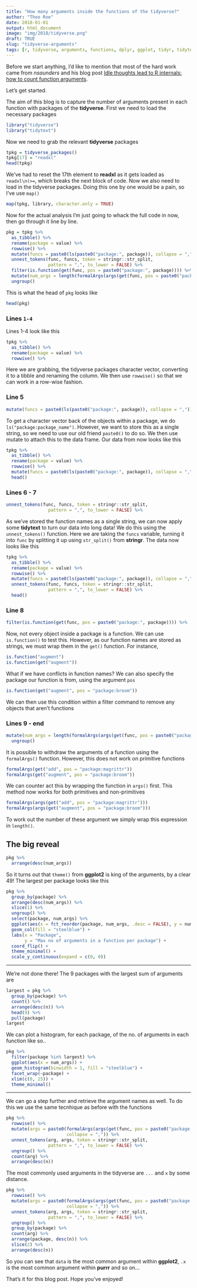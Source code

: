 ```yaml
---
title: "How many arguments inside the functions of the tidyverse?"
author: "Theo Roe"
date: 2018-01-01
output: html_document
image: "img/2018/tidyverse.png"
draft: TRUE
slug: "tidyverse-arguments"
tags: [r, tidyverse, arguments, functions, dplyr, ggplot, tidyr, tidytext]
---
```


Before we start anything, I'd like to mention that most of the hard work came from *nsaunders* and his blog post [Idle thoughts lead to R internals: how to count function arguments](https://nsaunders.wordpress.com/2018/06/22/idle-thoughts-lead-to-r-internals-how-to-count-function-arguments/amp/). 

Let's get started. 

The aim of this blog is to capture the number of arguments present in each function with packages of the **tidyverse**. First we need to load the necessary packages 

```r
library("tidyverse")
library("tidytext")
```
Now we need to grab the relevant **tidyverse** packages 
```r
tpkg = tidyverse_packages()
tpkg[17] = "readxl"
head(tpkg)
```
We've had to reset the 17th element to **readxl** as it gets loaded as `readxl\n(>=`, which breaks the next block of code. Now we also need to load in the tidyverse packages. Doing this one by one would be a pain, so I've 
use `map()`
```r
map(tpkg, library, character.only = TRUE)
```

Now for the actual analysis I'm just going to whack the full code in now, then go through it line by line. 

```r
pkg = tpkg %>% 
  as_tibble() %>% 
  rename(package = value) %>%  
  rowwise() %>% 
  mutate(funcs = paste0(ls(paste0("package:", package)), collapse = ",")) %>% 
  unnest_tokens(func, funcs, token = stringr::str_split, 
                pattern = ",", to_lower = FALSE) %>% 
  filter(is.function(get(func, pos = paste0("package:", package)))) %>% 
  mutate(num_args = length(formalArgs(args(get(func, pos = paste0("package:", package)))))) %>% 
  ungroup()
```
This is what the head of `pkg` looks like 
```r
head(pkg)
```

### Lines `1-4`

Lines 1-4 look like this 
```r
tpkg %>% 
  as_tibble() %>% 
  rename(package = value) %>%  
  rowwise() %>% 
```

Here we are grabbing, the tidyverse packages character vector, converting it to a tibble and renaming the column. We then use `rowwise()` so that we can work in a row-wise fashion. 

### Line 5 

```r
mutate(funcs = paste0(ls(paste0("package:", package)), collapse = ",")) %>% 
```

To get a character vector back of the objects within a package, we do `ls("package:package_name")`. However, we want to store this as a single string, so we need to use our old friend `paste0()` to do so. We then use mutate to attach this to the data frame. Our data from now looks like this 

```r
tpkg %>% 
  as_tibble() %>% 
  rename(package = value) %>%  
  rowwise() %>% 
  mutate(funcs = paste0(ls(paste0("package:", package)), collapse = ",")) %>% 
  head()
```

### Lines 6 - 7

```r
unnest_tokens(func, funcs, token = stringr::str_split, 
                pattern = ",", to_lower = FALSE) %>% 
```

As we've stored the function names as a single string, we can now apply some **tidytext** to turn our data into long data! We do this using the `unnest_tokens()` function. Here we are taking the `funcs` variable, turning it into `func` by splitting it up using `str_split()` from **stringr**. The data now looks like this 

```r
tpkg %>% 
  as_tibble() %>% 
  rename(package = value) %>%  
  rowwise() %>% 
  mutate(funcs = paste0(ls(paste0("package:", package)), collapse = ",")) %>% 
  unnest_tokens(func, funcs, token = stringr::str_split, 
                pattern = ",", to_lower = FALSE) %>% 
  head()
```

### Line 8

```r
filter(is.function(get(func, pos = paste0("package:", package)))) %>%
```

Now, not every object inside a package is a function. We can use `is.function()` to test this. However, as our function names are stored as strings, we must wrap them in the `get()` function. For instance, 

```r
is.function("augment")
is.function(get("augment"))
```

What if we have conflicts in function names? We can also specify the package our function is from, using the argument `pos` 

```r
is.function(get("augment", pos = "package:broom"))
```

We can then use this condition within a filter command to remove any objects that aren't functions


### Lines 9 - end

```r
mutate(num_args = length(formalArgs(args(get(func, pos = paste0("package:", package)))))) %>% 
  ungroup()
```

It is possible to withdraw the arguments of a function using the `formalArgs()` function. However, this does not work on primitive functions
```r
formalArgs(get("add", pos = "package:magrittr"))
formalArgs(get("augment", pos = "package:broom"))
```

We can counter act this by wrapping the function in `args()` first. This method now works for both primitives and non-primitives

```r
formalArgs(args(get("add", pos = "package:magrittr")))
formalArgs(args(get("augment", pos = "package:broom")))
```

To work out the number of these argument we simply wrap this expression in `length()`. 

## The big reveal

```r
pkg %>% 
  arrange(desc(num_args))
```

So it turns out that `theme()` from **ggplot2** is king of the arguments, by a clear 49! The largest per package looks like this 
```r
pkg %>% 
  group_by(package) %>% 
  arrange(desc(num_args)) %>% 
  slice(1) %>% 
  ungroup() %>% 
  select(package, num_args) %>% 
  ggplot(aes(x = fct_reorder(package, num_args, .desc = FALSE), y = num_args)) + 
  geom_col(fill = "steelblue") + 
  labs(x = "Package",
       y = "Max no of arguments in a function per package") + 
  coord_flip() + 
  theme_minimal() + 
  scale_y_continuous(expand = c(0, 0))
```

-------------------------------------------

We're not done there! The 9 packages with the largest sum of arguments are
```r
largest = pkg %>%
  group_by(package) %>%
  count() %>%
  arrange(desc(n)) %>%
  head(9) %>%
  pull(package)
largest
```


We can plot a histogram, for each package, of the no. of arguments in each function like so.. 

```r
pkg %>% 
  filter(package %in% largest) %>%
  ggplot(aes(x = num_args)) + 
  geom_histogram(binwidth = 1, fill = "steelblue") + 
  facet_wrap(~package) + 
  xlim(c(0, 25)) + 
  theme_minimal()
```



-------------------------------------------


We can go a step further and retrieve the argument names as well. To do this we use the same tecnhique as before with the functions

```r
pkg %>% 
  rowwise() %>% 
  mutate(args = paste0(formalArgs(args(get(func, pos = paste0("package:", package)))), 
                       collapse = ",")) %>% 
  unnest_tokens(arg, args, token = stringr::str_split, 
                pattern = ",", to_lower = FALSE) %>% 
  ungroup() %>% 
  count(arg) %>% 
  arrange(desc(n))
```
 
The most commonly used arguments in the tidyverse are `...` and `x` by some distance. 

```r
pkg %>% 
  rowwise() %>% 
  mutate(args = paste0(formalArgs(args(get(func, pos = paste0("package:", package)))), 
                       collapse = ",")) %>% 
  unnest_tokens(arg, args, token = stringr::str_split, 
                pattern = ",", to_lower = FALSE) %>% 
  ungroup() %>% 
  group_by(package) %>% 
  count(arg) %>% 
  arrange(package, desc(n)) %>% 
  slice(2) %>% 
  arrange(desc(n)) 
```

So you can see that `data` is the most common argument within **ggplot2**, `.x` is the most common argument within **purrr** and so on... 

That's it for this blog post. Hope you've enjoyed! 


